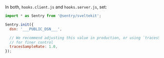 In both, `hooks.client.js` and `hooks.server.js`, set:

```javascript
import * as Sentry from '@sentry/sveltekit';

Sentry.init({
  dsn: '___PUBLIC_DSN___',

  // We recommend adjusting this value in production, or using `tracesSampler`
  // for finer control
  tracesSampleRate: 1.0,
});
```
